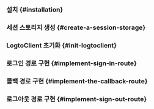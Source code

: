 

<GoGuideTip />

### 설치 \{#installation}

<Installation />

### 세션 스토리지 생성 \{#create-a-session-storage}

<CreateSessionStorage />

### LogtoClient 초기화 \{#init-logtoclient}

<InitLogtoClient />

### 로그인 경로 구현 \{#implement-sign-in-route}

<ImplementSignInRoute />

### 콜백 경로 구현 \{#implement-the-callback-route}

<ImplementCallbackRoute />

### 로그아웃 경로 구현 \{#implement-sign-out-route}

<ImplementSignOutRoute />

<Checkpoint />
